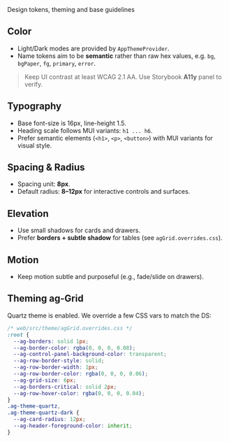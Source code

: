 
<Meta title="Docs/Foundations" />

<Title>Foundations</Title>
<Subtitle>Design tokens, theming and base guidelines</Subtitle>

## Color

- Light/Dark modes are provided by `AppThemeProvider`.
- Name tokens aim to be **semantic** rather than raw hex values, e.g. `bg`, `bgPaper`, `fg`, `primary`, `error`.

> Keep UI contrast at least WCAG 2.1 AA. Use Storybook **A11y** panel to verify.

## Typography

- Base font-size is 16px, line-height 1.5.
- Heading scale follows MUI variants: `h1 ... h6`.
- Prefer semantic elements (`<h1>`, `<p>`, `<button>`) with MUI variants for visual style.

## Spacing & Radius

- Spacing unit: **8px**.
- Default radius: **8–12px** for interactive controls and surfaces.

## Elevation

- Use small shadows for cards and drawers.
- Prefer **borders + subtle shadow** for tables (see `agGrid.overrides.css`).

## Motion

- Keep motion subtle and purposeful (e.g., fade/slide on drawers).

## Theming ag-Grid

Quartz theme is enabled. We override a few CSS vars to match the DS:

```css
/* web/src/theme/agGrid.overrides.css */
:root {
  --ag-borders: solid 1px;
  --ag-border-color: rgba(0, 0, 0, 0.08);
  --ag-control-panel-background-color: transparent;
  --ag-row-border-style: solid;
  --ag-row-border-width: 1px;
  --ag-row-border-color: rgba(0, 0, 0, 0.06);
  --ag-grid-size: 6px;
  --ag-borders-critical: solid 2px;
  --ag-row-hover-color: rgba(0, 0, 0, 0.04);
}
.ag-theme-quartz,
.ag-theme-quartz-dark {
  --ag-card-radius: 12px;
  --ag-header-foreground-color: inherit;
}
```
